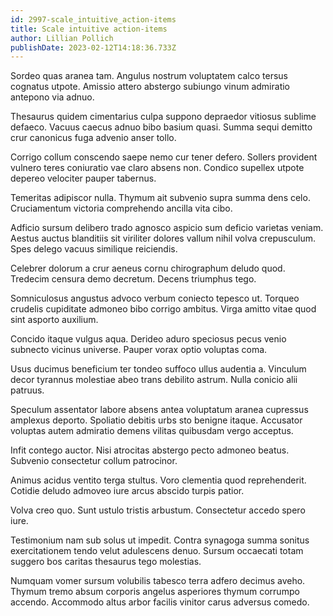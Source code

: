 ```yaml
---
id: 2997-scale_intuitive_action-items
title: Scale intuitive action-items
author: Lillian Pollich
publishDate: 2023-02-12T14:18:36.733Z
---
```


Sordeo quas aranea tam. Angulus nostrum voluptatem calco tersus cognatus utpote. Amissio attero abstergo subiungo vinum admiratio antepono via adnuo.

Thesaurus quidem cimentarius culpa suppono depraedor vitiosus sublime defaeco. Vacuus caecus adnuo bibo basium quasi. Summa sequi demitto crur canonicus fuga advenio anser tollo.

Corrigo collum conscendo saepe nemo cur tener defero. Sollers provident vulnero teres coniuratio vae claro absens non. Condico supellex utpote depereo velociter pauper tabernus.

Temeritas adipiscor nulla. Thymum ait subvenio supra summa dens celo. Cruciamentum victoria comprehendo ancilla vita cibo.

Adficio sursum delibero trado agnosco aspicio sum deficio varietas veniam. Aestus auctus blanditiis sit viriliter dolores vallum nihil volva crepusculum. Spes delego vacuus similique reiciendis.

Celebrer dolorum a crur aeneus cornu chirographum deludo quod. Tredecim censura demo decretum. Decens triumphus tego.

Somniculosus angustus advoco verbum coniecto tepesco ut. Torqueo crudelis cupiditate admoneo bibo corrigo ambitus. Virga amitto vitae quod sint asporto auxilium.

Concido itaque vulgus aqua. Derideo aduro speciosus pecus venio subnecto vicinus universe. Pauper vorax optio voluptas coma.

Usus ducimus beneficium ter tondeo suffoco ullus audentia a. Vinculum decor tyrannus molestiae abeo trans debilito astrum. Nulla conicio alii patruus.

Speculum assentator labore absens antea voluptatum aranea cupressus amplexus deporto. Spoliatio debitis urbs sto benigne itaque. Accusator voluptas autem admiratio demens vilitas quibusdam vergo acceptus.

Infit contego auctor. Nisi atrocitas abstergo pecto admoneo beatus. Subvenio consectetur collum patrocinor.

Animus acidus ventito terga stultus. Voro clementia quod reprehenderit. Cotidie deludo admoveo iure arcus abscido turpis patior.

Volva creo quo. Sunt ustulo tristis arbustum. Consectetur accedo spero iure.

Testimonium nam sub solus ut impedit. Contra synagoga summa sonitus exercitationem tendo velut adulescens denuo. Sursum occaecati totam suggero bos caritas thesaurus tego molestias.

Numquam vomer sursum volubilis tabesco terra adfero decimus aveho. Thymum tremo absum corporis angelus asperiores thymum corrumpo accendo. Accommodo altus arbor facilis vinitor carus adversus comedo.
